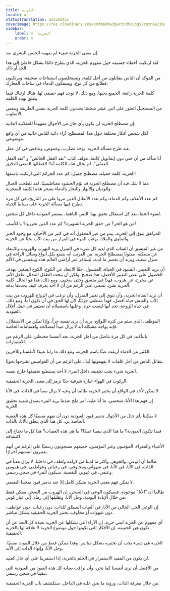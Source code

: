 ```yaml
---
title: الحرية
locale: ar
statusTranslation: automatic
coverImage: https://res.cloudinary.com/xmfm6mhw3gwctndtcubgx2rptnae/image/upload/v1741354419/small_cover_la_gran_rebelion_28716e29d2.webp
sidebar:
    label: 4. الحرية
    order: 4
---
```

إن معنى الحرية شيء لم يفهمه الجنس البشري بعد.

لقد ارتكبت أخطاء جسيمة حول مفهوم الحرية، الذي يطرح دائمًا بشكل خاطئ إلى هذا الحد أو ذاك.

من المؤكد أن الناس يتقاتلون من أجل كلمة، ويستخلصون استنتاجات سخيفة، ويرتكبون فظائع من كل نوع، ويسفكون الدماء في ساحات المعارك.

كلمة الحرية رائعة، الجميع يحبها، ومع ذلك، لا يوجد فهم حقيقي لها، هناك ارتباك فيما يتعلق بهذه الكلمة.

من المستحيل العثور على اثني عشر شخصًا يحددون كلمة الحرية بنفس الطريقة وبنفس الأسلوب.

إن مصطلح الحرية لن يكون بأي حال من الأحوال مفهوماً للعقلانية الذاتية.

لكل شخص أفكار مختلفة حول هذا المصطلح: آراء ذاتية للناس خالية من أي واقع موضوعي.

عند طرح مسألة الحرية، يوجد تضارب، وغموض، وتناقض في كل عقل.

أنا متأكد من أن حتى دون إيمانويل كانط، مؤلف كتاب "نقد العقل الخالص" و "نقد العقل العملي"، لم يحلل هذه الكلمة أبدًا لإعطائها المعنى الدقيق.

الحرية، كلمة جميلة، مصطلح جميل: كم عدد الجرائم التي ارتكبت باسمها!

مما لا شك فيه أن مصطلح الحرية قد نوّم الحشود مغناطيسيًا. لقد تلطخت الجبال والوديان والأنهار والبحار بالدماء بسحر هذه الكلمة السحرية.

كم عدد الأعلام، وكم الدماء، وكم عدد الأبطال الذين مروا على مر التاريخ، في كل مرة تطرح فيها مسألة الحرية على بساط الحياة.

لسوء الحظ، بعد كل استقلال تحقق بهذا الثمن الباهظ، يستمر العبودية داخل كل شخص.

من هو الحر؟ من حقق الحرية الشهيرة؟ كم عدد الذين تحرروا؟ يا للأسف!

المراهق يتوق إلى الحرية. يبدو من غير المعقول أنه في كثير من الأحيان، مع وجود الخبز والمأوى والملاذ، يرغب المرء في الفرار من بيت الأب بحثًا عن الحرية.

من غير المتسق أن الشاب الذي لديه كل شيء في المنزل يريد التهرب والهروب والابتعاد عن مسكنه، مفتونًا بمصطلح الحرية. من الغريب أنه يتمتع بكل أنواع وسائل الراحة في منزل سعيد، ويريد أن يخسر ما لديه، ليسافر عبر أراضي العالم هذه وينغمس في الألم.

أن يريد التعيس، المنبوذ في الحياة، المتسول، حقًا الابتعاد عن الكوخ، الكوخ الصغير، بهدف الحصول على بعض التغيير الأفضل، هذا صحيح. ولكن أن يبحث الطفل المدلل، طفل الأم، عن مخرج، عن هروب، فهذا غير متسق وحتى سخيف. ومع ذلك، هذا هو الحال. كلمة الحرية تفتن، تسحر، على الرغم من أن لا أحد يعرف كيف يحددها بدقة.

أن تريد الفتاة الحرية، وأن تتوق إلى تغيير المنزل، وأن ترغب في الزواج للهروب من بيت الأب والعيش حياة أفضل، فهذا منطقي جزئيًا، لأن لها الحق في أن تكون أماً. ومع ذلك، في حياة الزوجة، تجد أنها ليست حرة، وعليها باستسلام أن تستمر في حمل أغلال العبودية.

الموظف، الذي سئم من كثرة اللوائح، يريد أن يرى نفسه حراً، وإذا تمكن من الاستقلال، فإنه يواجه مشكلة أنه لا يزال عبداً لمصالحه واهتماماته الخاصة.

بالتأكيد، في كل مرة نناضل من أجل الحرية، نجد أنفسنا محبطين على الرغم من الانتصارات.

الكثير من الدماء أريقت عبثًا باسم الحرية، ومع ذلك ما زلنا عبيدًا لأنفسنا وللآخرين.

يتقاتل الناس من أجل كلمات لا يفهمونها أبدًا، على الرغم من أن القواميس تشرحها نحويًا.

الحرية شيء يجب تحقيقه داخل المرء. لا أحد يستطيع تحقيقها خارج نفسه.

الركوب في الهواء عبارة شرقية جدًا ترمز إلى معنى الحرية الحقيقية.

لا يمكن لأحد في الواقع أن يختبر الحرية طالما أن وعيه لا يزال معبأ في الذات، في الأنا.

إن فهم هذا الأنا، شخصي، ما أنا عليه، أمر ملح عندما يريد المرء بصدق شديد تحقيق الحرية.

لا يمكننا بأي حال من الأحوال تدمير قيود العبودية دون أن نفهم مسبقًا كل هذه القضية الخاصة بي، كل هذا الذي يتعلق بالأنا، بالذات.

فيما تتكون العبودية؟ ما هذا الذي يبقينا عبيدًا؟ ما هي هذه العقبات؟ هذا كل ما نحتاج إلى اكتشافه.

الأغنياء والفقراء، المؤمنون وغير المؤمنين، جميعهم مسجونون رسميًا على الرغم من أنهم يعتبرون أنفسهم أحرارًا.

طالما أن الوعي، والجوهر، وأكثر ما لدينا من كرامة ولطف في داخلنا، لا يزال معبأ في الذات، في الأنا، في الأنا، في شهواتي ومخاوفي، في رغباتي وعواطفي، في همومي وعنفي، في عيوبي النفسية. سيكون المرء في سجن رسمي.

لا يمكن فهم معنى الحرية بشكل كامل إلا عند تدمير قيود سجننا النفسي.

طالما أن "الأنا" موجودة، فسيكون الوعي في السجن. إن الهروب من السجن ممكن فقط من خلال الإبادة البوذية، وحل الأنا، وتقليلها إلى رماد، إلى غبار كوني.

إن الوعي الحر، الخالي من الأنا، في الغياب المطلق للذات، دون رغبات، دون عواطف، دون شهوات أو مخاوف، يختبر الحرية الحقيقية بشكل مباشر.

أي مفهوم عن الحرية ليس حرية. إن الآراء التي نشكلها عن الحرية بعيدة كل البعد عن أن تكون هي الحقيقة. إن الأفكار التي نكونها حول موضوع الحرية لا علاقة لها بالحرية الحقيقية.

الحرية هي شيء يجب أن نختبره بشكل مباشر، وهذا ممكن فقط من خلال الموت نفسيًا، وحل الأنا، وإنهاء الذات إلى الأبد.

لن يكون من المفيد الاستمرار في الحلم بالحرية، إذا استمرينا على أي حال كعبيد.

من الأفضل أن نرى أنفسنا كما نحن، وأن نراقب بعناية كل هذه القيود من العبودية التي تبقينا في سجن رسمي.

من خلال معرفة الذات، ورؤية ما نحن عليه في الداخل، سنكتشف باب الحرية الحقيقية.

